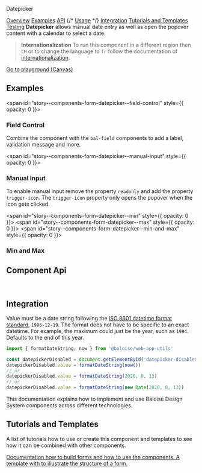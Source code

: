 
<bal-doc-banner id="story--components-form-datepicker--basic">Datepicker</bal-doc-banner>

<bal-doc-tabs>
  <a href="#story--components-form-datepicker--basic">Overview</a>
  <a href="#examples">Examples</a>
  <a href="#component-api">API</a>
  {/* <a href="#usage">Usage</a> */}
  <a href="#integration">Integration</a>
  <a href="#tutorials-and-templates">Tutorials and Templates</a>
  <a href="#testing">Testing</a>
</bal-doc-tabs>

<bal-doc-lead>
  <b>Datepicker</b> allows manual date entry as well as open the popover content with a calendar to select a date.
</bal-doc-lead>

> **Internationalization** To run this component in a different region then `CH` or to change the language to `fr` follow the documentation of [internationalization](?path=/docs/getting-started-internationalization--page).

<Canvas withSource="open" className="has-visible-overflow">
  <Story id="components-form-datepicker--basic" />
</Canvas>

<bal-doc-app>
  <bal-button-group class="mb-6" position="center">
    <a class="button is-primary" href="?path=/story/components-form-datepicker--basic">
      Go to playground (Canvas)
    </a>
  </bal-button-group>
</bal-doc-app>

## Examples

<span id="story--components-form-datepicker--field-control" style={{ opacity: 0 }}></span>

### Field Control

Combine the component with the `bal-field` components to add a label, validation message and more.

<Canvas>
  <Story id="components-form-datepicker--field-control" />
</Canvas>

<span id="story--components-form-datepicker--manual-input" style={{ opacity: 0 }}></span>

### Manual Input

To enable manual input remove the property `readonly` and add the property `trigger-icon`.
The `trigger-icon` property only opens the popover when the icon gets clicked.

<Canvas className="has-visible-overflow">
  <Story id="components-form-datepicker--manual-input" />
</Canvas>

<span id="story--components-form-datepicker--min" style={{ opacity: 0 }}></span>
<span id="story--components-form-datepicker--max" style={{ opacity: 0 }}></span>
<span id="story--components-form-datepicker--min-and-max" style={{ opacity: 0 }}></span>

### Min and Max

<Canvas className="has-visible-overflow">
  <Story id="components-form-datepicker--min-and-max" />
</Canvas>

## Component Api

<Description markdown={readme} />

<br />

## Integration

Value must be a date string following the [ISO 8601 datetime format standard](https://www.w3.org/TR/NOTE-datetime),
`1996-12-19`. The format does not have to be specific to an exact datetime.
For example, the maximum could just be the year, such as `1994`. Defaults to the end of this year.

```typescript
import { formatDateString, now } from '@baloise/web-app-utils'

const datepickerDisabled = document.getElementById('datepicker-disabled')
datepickerDisabled.value = formatDateString(now())
// or
datepickerDisabled.value = formatDateString(2020, 0, 13)
// or
datepickerDisabled.value = formatDateString(new Date(2020, 0, 13))
```

This documentation explains how to implement and use Baloise Design System components across different technologies.

<bal-doc-link-list>
  <a href="?path=/docs/getting-started-html5-overview--page">
    <bal-doc-link-list-item template="html5"></bal-doc-link-list-item>
  </a>
  <a href="?path=/docs/getting-started-vue-overview--page">
    <bal-doc-link-list-item template="vue"></bal-doc-link-list-item>
  </a>
  <a href="?path=/docs/getting-started-angular-overview--page">
    <bal-doc-link-list-item template="angular"></bal-doc-link-list-item>
  </a>
  <a href="?path=/docs/getting-started-react-overview--page">
    <bal-doc-link-list-item template="react"></bal-doc-link-list-item>
  </a>
</bal-doc-link-list>

## Tutorials and Templates

A list of tutorials how to use or create this component and templates to see how it can
be combined with other components.


<bal-doc-link-list one-column>
  <a href="?path=/story/implementation-form--page">
    <bal-doc-link-list-item image={IconDocument} subject="Form Tutorial">
      Documentation how to build forms and how to use the components.
    </bal-doc-link-list-item>
  </a>
  <a href="?path=/story/design-common-templates--contact-form">
    <bal-doc-link-list-item image={IconAccount} subject="Template Contact Form">
      A template with to illustrate the structure of a form.
    </bal-doc-link-list-item>
  </a>
</bal-doc-link-list>


<Description markdown={testing} />

<bal-doc-github link="/components/form/bal-datepicker/stories/bal-datepicker.docs.mdx"></bal-doc-github>
